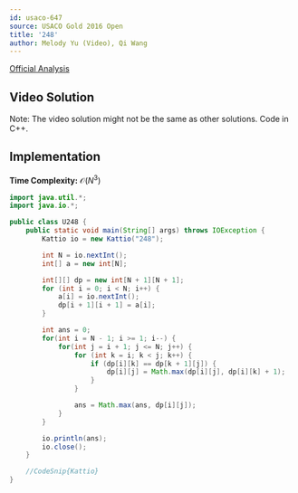 ```yaml
---
id: usaco-647
source: USACO Gold 2016 Open
title: '248'
author: Melody Yu (Video), Qi Wang
---
```


[Official Analysis](http://www.usaco.org/current/data/sol_248_gold_open16.html)

## Video Solution

Note: The video solution might not be the same as other solutions. Code in C++.
<Youtube id="OdHxOYICx-o" />


## Implementation

**Time Complexity:** $\mathcal{O}(N^3)$

<LanguageSection>
<JavaSection>

```java
import java.util.*;
import java.io.*;

public class U248 {
	public static void main(String[] args) throws IOException {
		Kattio io = new Kattio("248");

		int N = io.nextInt();
		int[] a = new int[N];

		int[][] dp = new int[N + 1][N + 1];
		for (int i = 0; i < N; i++) {
			a[i] = io.nextInt();
			dp[i + 1][i + 1] = a[i];
		}

		int ans = 0;
		for(int i = N - 1; i >= 1; i--) {
			for(int j = i + 1; j <= N; j++) {
				for (int k = i; k < j; k++) {
					if (dp[i][k] == dp[k + 1][j]) {
						dp[i][j] = Math.max(dp[i][j], dp[i][k] + 1);
					}
				}

				ans = Math.max(ans, dp[i][j]);
			}
		}

		io.println(ans);
		io.close();
	}

	//CodeSnip{Kattio}
}
```

</JavaSection>
</LanguageSection>
